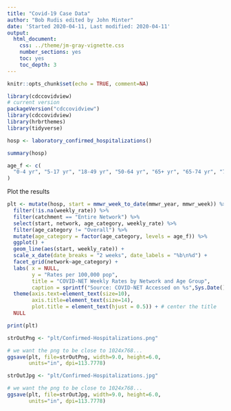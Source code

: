 ```yaml
---
title: "Covid-19 Case Data"
author: "Bob Rudis edited by John Minter"
date: 'Started 2020-04-11, Last modified: 2020-04-11'
output:
  html_document:
    css: ../theme/jm-gray-vignette.css
    number_sections: yes
    toc: yes
    toc_depth: 3
---
```


```r
knitr::opts_chunk$set(echo = TRUE, comment=NA)
```

```r
library(cdccovidview)
# current version
packageVersion("cdccovidview")
library(cdccovidview)
library(hrbrthemes)
library(tidyverse)

hosp <- laboratory_confirmed_hospitalizations()

summary(hosp)
```

```r
age_f <- c(
  "0-4 yr", "5-17 yr", "18-49 yr", "50-64 yr", "65+ yr", "65-74 yr", "75-84 yr", "85+"
)
```

Plot the results

```r
plt <- mutate(hosp, start = mmwr_week_to_date(mmwr_year, mmwr_week)) %>% 
  filter(!is.na(weekly_rate)) %>% 
  filter(catchment == "Entire Network") %>% 
  select(start, network, age_category, weekly_rate) %>%  
  filter(age_category != "Overall") %>% 
  mutate(age_category = factor(age_category, levels = age_f)) %>% 
  ggplot() +
  geom_line(aes(start, weekly_rate)) +
  scale_x_date(date_breaks = "2 weeks", date_labels = "%b\n%d") +
  facet_grid(network~age_category) +
  labs( x = NULL,
        y = "Rates per 100,000 pop",
        title = "COVID-NET Weekly Rates by Network and Age Group",
        caption = sprintf("Source: COVID-NET Accessed on %s",Sys.Date())) +
  theme(axis.text=element_text(size=10),
        axis.title=element_text(size=14),
        plot.title = element_text(hjust = 0.5)) + # center the title
  NULL

print(plt)
```


```r
strOutPng <- "plt/Confirmed-Hospitalizations.png"

# we want the png to be close to 1024x768...
ggsave(plt, file=strOutPng, width=9.0, height=6.0,
       units="in", dpi=113.7778)

strOutJpg <- "plt/Confirmed-Hospitalizations.jpg"

# we want the png to be close to 1024x768...
ggsave(plt, file=strOutJpg, width=9.0, height=6.0,
       units="in", dpi=113.7778)
```
